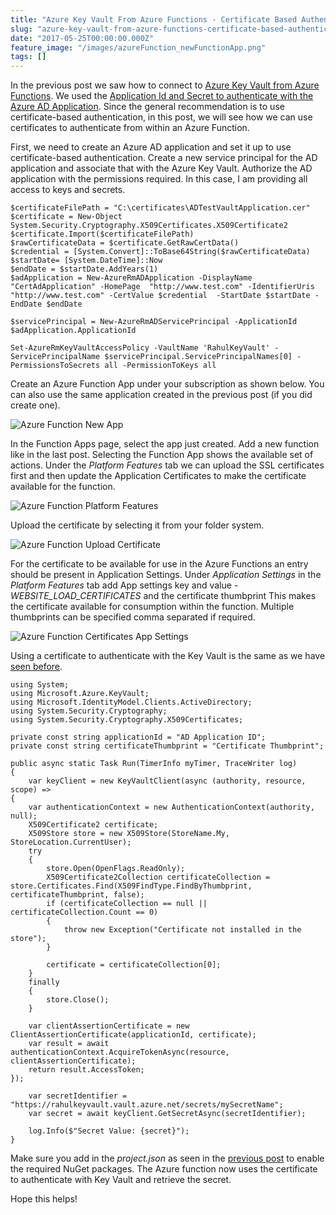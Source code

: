 ```yaml
---
title: "Azure Key Vault From Azure Functions - Certificate Based Authentication"
slug: "azure-key-vault-from-azure-functions-certificate-based-authentication"
date: "2017-05-25T00:00:00.000Z"
feature_image: "/images/azureFunction_newFunctionApp.png"
tags: []
---
```


In the previous post we saw how to connect to [Azure Key Vault from Azure Functions](__GHOST_URL__/blog/azure-key-vault-from-azure-functions/). We used the [Application Id and Secret to authenticate with the Azure AD Application](__GHOST_URL__/blog/authenticating-a-client-application-with-azure-key-vault/). Since the general recommendation is to use certificate-based authentication, in this post, we will see how we can use certificates to authenticate from within an Azure Function.

First, we need to create an Azure AD application and set it up to use certificate-based authentication. Create a new service principal for the AD application and associate that with the Azure Key Vault. Authorize the AD application with the permissions required. In this case, I am providing all access to keys and secrets.

    $certificateFilePath = "C:\certificates\ADTestVaultApplication.cer"
    $certificate = New-Object System.Security.Cryptography.X509Certificates.X509Certificate2
    $certificate.Import($certificateFilePath)
    $rawCertificateData = $certificate.GetRawCertData()
    $credential = [System.Convert]::ToBase64String($rawCertificateData)
    $startDate= [System.DateTime]::Now
    $endDate = $startDate.AddYears(1)
    $adApplication = New-AzureRmADApplication -DisplayName "CertAdApplication" -HomePage  "http://www.test.com" -IdentifierUris "http://www.test.com" -CertValue $credential  -StartDate $startDate -EndDate $endDate
    
    $servicePrincipal = New-AzureRmADServicePrincipal -ApplicationId $adApplication.ApplicationId
    
    Set-AzureRmKeyVaultAccessPolicy -VaultName 'RahulKeyVault' -ServicePrincipalName $servicePrincipal.ServicePrincipalNames[0] -PermissionsToSecrets all -PermissionToKeys all
    

Create an Azure Function App under your subscription as shown below. You can also use the same application created in the previous post (if you did create one).

![Azure Function New App](/images/azureFunction_newFunctionApp.png)

In the Function Apps page, select the app just created. Add a new function like in the last post. Selecting the Function App shows the available set of actions. Under the _Platform Features_ tab we can upload the SSL certificates first and then update the Application Certificates to make the certificate available for the function.

![Azure Function Platform Features](/images/azureFunction_PlatformFeatures.png)

Upload the certificate by selecting it from your folder system.

![Azure Function Upload Certificate](/images/azureFunction_addCertificate.png)

For the certificate to be available for use in the Azure Functions an entry should be present in Application Settings. Under _Application Settings_ in the _Platform Features_ tab add App settings key and value - _WEBSITE\_LOAD\_CERTIFICATES_ and the certificate thumbprint This makes the certificate available for consumption within the function. Multiple thumbprints can be specified comma separated if required.

![Azure Function Certificates App Settings](/images/azureFunction_AppSetting.png)

Using a certificate to authenticate with the Key Vault is the same as we have [seen before](__GHOST_URL__/blog/authenticating-a-client-application-with-azure-key-vault/).

    using System;
    using Microsoft.Azure.KeyVault;
    using Microsoft.IdentityModel.Clients.ActiveDirectory;
    using System.Security.Cryptography;
    using System.Security.Cryptography.X509Certificates;
    
    private const string applicationId = "AD Application ID";
    private const string certificateThumbprint = "Certificate Thumbprint";
    
    public async static Task Run(TimerInfo myTimer, TraceWriter log)
    {
        var keyClient = new KeyVaultClient(async (authority, resource, scope) =>
    {
        var authenticationContext = new AuthenticationContext(authority, null);
        X509Certificate2 certificate;
        X509Store store = new X509Store(StoreName.My, StoreLocation.CurrentUser);
        try
        {
            store.Open(OpenFlags.ReadOnly);
            X509Certificate2Collection certificateCollection = store.Certificates.Find(X509FindType.FindByThumbprint, certificateThumbprint, false);
            if (certificateCollection == null || certificateCollection.Count == 0)
            {
                throw new Exception("Certificate not installed in the store");
            }
    
            certificate = certificateCollection[0];
        }
        finally
        {
            store.Close();
        }
    
        var clientAssertionCertificate = new ClientAssertionCertificate(applicationId, certificate);
        var result = await authenticationContext.AcquireTokenAsync(resource, clientAssertionCertificate);
        return result.AccessToken;
    });
    
        var secretIdentifier = "https://rahulkeyvault.vault.azure.net/secrets/mySecretName";
        var secret = await keyClient.GetSecretAsync(secretIdentifier);
    
        log.Info($"Secret Value: {secret}");
    }
    

Make sure you add in the _project.json_ as seen in the [previous post](__GHOST_URL__/blog/azure-key-vault-from-azure-functions/) to enable the required NuGet packages. The Azure function now uses the certificate to authenticate with Key Vault and retrieve the secret.

Hope this helps!